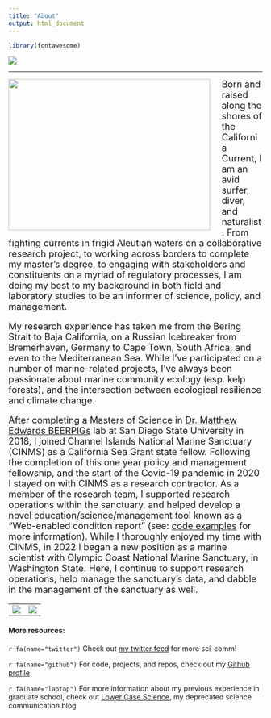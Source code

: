```yaml
---
title: "About"
output: html_document
---
```

```r
library(fontawesome)
```

![](./images/Sporophyll_banner.png)
<br>

***

<img align="left" width="400" height="300" style="padding-right: 20px" src="/Users/PikesStuff/github/baron-von-urchin.github.io/images/about_image.jpg">
</img>

<font size = "4" > 
Born and raised along the shores of the California Current, I am an avid surfer, diver, and naturalist. From fighting currents in frigid Aleutian waters on a collaborative research project, to working across borders to complete my master’s degree, to engaging with stakeholders and constituents on a myriad of regulatory processes, I am doing my best to  my background in both field and laboratory studies to be an informer of science, policy, and management. 

My research experience has taken me from the Bering Strait to Baja California, on a Russian Icebreaker from Bremerhaven, Germany to Cape Town, South Africa, and even to the Mediterranean Sea. While I've participated on a number of marine-related projects, I've always been passionate about marine community ecology (esp. kelp forests), and the intersection between ecological resilience and climate change. 

After completing a Masters of Science in [Dr. Matthew Edwards BEERPIGs](https://sdsukelp.weebly.com/) lab at San Diego State University in 2018, I joined Channel Islands National Marine Sanctuary (CINMS) as a California Sea Grant state fellow. Following the completion of this one year policy and management fellowship, and the start of the Covid-19 pandemic in 2020 I stayed on with CINMS as a research contractor. As a member of the research team, I supported research operations within the sanctuary, and helped develop a novel education/science/management tool known as a "Web-enabled condition report" (see: [code examples](code.html) for more information). While I thoroughly enjoyed my time with CINMS, in 2022 I began a new position as a marine scientist with Olympic Coast National Marine Sanctuary, in Washington State. Here, I continue to support research operations, help manage the sanctuary's data, and dabble in the management of the sanctuary as well.    


</font>

   |    
:-------------------------:|:-------------------------:
![](./images/SBI_Stipe_ascent.png)  |  ![](./images/Yunaska_Trans.png)


#### More resources:
`r fa(name="twitter")` Check out [my twitter feed](https://twitter.com/BaronvonUrchin)  for more sci-comm!

`r fa(name="github")` For code, projects, and repos, check out my [Github profile](https://github.com/mspector13)

`r fa(name="laptop")` For more information about my previous experience in graduate school, check out [Lower Case Science](https://lowercasescience.weebly.com/), my deprecated science communication blog 